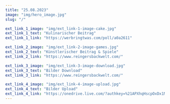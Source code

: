 ---
title: "25.08.2023"
image: "img/hero_image.jpg"
slug: "/"

ext_link_1_image: "img/ext_link-1-image-cake.jpg"
ext_link_1_text: "Kulinarischer Beitrag"
ext_link_1_link: "https://werbringtwas.com/poll/a0a2611"

ext_link_2_image: "img/ext_link-2-image-games.jpg"
ext_link_2_text: "Künstlerischer Beitrag & Spiele"
ext_link_2_link: "https://www.reingersbackwelt.com/"

ext_link_3_image: "img/ext_link-3-image-download.jpg"
ext_link_3_text: "Bilder Download"
ext_link_3_link: "https://www.reingersbackwelt.com/"

ext_link_4_image: "img/ext_link-4-image-upload.jpg"
ext_link_4_text: "Bilder Upload"
ext_link_4_link: "https://onedrive.live.com/?authkey=%21APXhqHscpOxDx1M&id=887BEAD0B8F1708%21124666&cid=0887BEAD0B8F1708"
---


[comment]: <> (TODO: Fill in correct links)